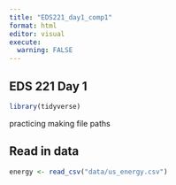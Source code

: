 ```yaml
---
title: "EDS221_day1_comp1"
format: html
editor: visual
execute: 
  warning: FALSE
---
```


## EDS 221 Day 1

```r
library(tidyverse)
```

practicing making file paths

## Read in data

```r
energy <- read_csv("data/us_energy.csv")
```
